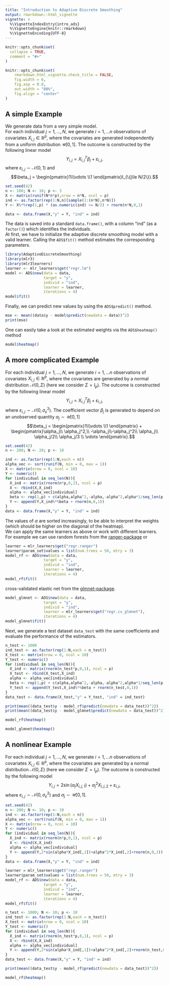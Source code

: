 ```yaml
---
title: "Introduction to Adaptive Discrete Smoothing"
output: rmarkdown::html_vignette
vignette: >
  %\VignetteIndexEntry{intro_ads}
  %\VignetteEngine{knitr::rmarkdown}
  %\VignetteEncoding{UTF-8}
---
```


```r
knitr::opts_chunk$set(
  collapse = TRUE,
  comment = "#>"
)

knitr::opts_chunk$set(
    rmarkdown.html_vignette.check_title = FALSE,
    fig.width = 6,
    fig.asp = 0.8,
    out.width = "80%",
    fig.align = "center"
)
```

## A simple Example
We generate data from a very simple model.\
For each individual $j = 1,\dots, N$, we generate $i = 1,\dots n$ observations of covariates $X_{i,j} \in \mathbb{R}^p$, where the covariates are generated independently from a uniform distribution $\mathcal{U}[0,1]$.
The outcome is constructed by the following linear model
$$Y_{i,j} = X_{i,j}^T\beta_j +\varepsilon_{i,j},$$
where $\varepsilon_{i,j} \sim \mathcal{N}(0,1)$ and
$$\beta_j = 
\begin{pmatrix}1\\\vdots \\1 \end{pmatrix}I_{\{j\le N/2\}}.$$

```r
set.seed(42)
n <- 100; N <- 10; p <- 3
X <- matrix(runif(N*n*p),nrow = n*N, ncol = p)
ind <- as.factor(rep(1:N,n)[sample(1:(n*N),n*N)])
Y <- X%*%rep(1,p) * (as.numeric(ind) <= N/2) + rnorm(n*N,0,1)

data <- data.frame(X,"y" = Y, "ind" = ind)
```
The data is saved into a standard `data.frame()`, with a column "ind" (as a `factor()`) which identifies the individuals.\
At first, we have to initialize the adaptive discrete smoothing model with a valid learner. Calling the `ADS$fit()` method estimates the corresponding parameters.
```r
library(AdaptiveDiscreteSmoothing)
library(mlr3)
library(mlr3learners)
learner <- mlr_learners$get("regr.lm")
model <- ADS$new(data = data,
                 target = "y",
                 individ = "ind",
                 learner = learner,
                 iterations = 4)
model$fit()
```
Finally, we can predict new values by using the `ADS$predict()` method.
```r
mse <- mean((data$y - model$predict(newdata = data))^2)
print(mse)
```
One can easily take a look at the estimated weights via the `ADS$heatmap()` method
```r
model$heatmap()
```

## A more complicated Example

For each individual $j = 1,\dots, N$, we generate $i = 1,\dots n$ observations of covariates $X_{i,j} \in \mathbb{R}^p$, where the covariates are generated by a normal distribution $\mathcal{N}(0,\Sigma)$ (here we consider $\Sigma = I_p$).
The outcome is constructed by the following linear model
$$Y_{i,j} = X_{i,j}^T\beta_j +\varepsilon_{i,j},$$
where $\varepsilon_{i,j} \sim \mathcal{N}(0,\sigma_\varepsilon^2)$. 
The coefficient vector $\beta_j$ is generated to depend on an unobserved quantity $\alpha_j \sim \mathcal{U}[0,1]$
$$\beta_j = 
\begin{pmatrix}1\\\vdots \\1 \end{pmatrix} + \begin{pmatrix}\alpha_j\\ \alpha_j^2,\\
-\alpha_j\\-\alpha_j^2\\ \alpha_j\\ \alpha_j/2\\ \alpha_j/3 \\ \vdots  \end{pmatrix}.$$

```r
set.seed(42)
n <- 200; N <- 20; p <- 10

ind <- as.factor(rep(1:N,each = n))
alpha_vec <- sort(runif(N, min = 0, max = 1))
X <- matrix(nrow = 0, ncol = 10)
Y <- numeric()
for (individual in seq_len(N)){
  X_ind <- matrix(rnorm(n*p,0,1), ncol = p)
  X <- rbind(X,X_ind)
  alpha <- alpha_vec[individual]
  beta <- rep(1,p) + c(alpha,alpha^2,-alpha,-alpha^2,alpha*1/seq_len(p-4)) 
  Y <- append(Y,X_ind%*%beta + rnorm(n,0,1))
}
data <- data.frame(X,"y" = Y, "ind" = ind)
```
The values of $\alpha$ are sorted increasingly, to be able to interpret the weights (which should be higher on the diagonal of the heatmap).\
We can apply the same learners as above or work with different learners. For example we can use random forests from the [ranger-package](https://cran.r-project.org/web/packages/ranger/index.html) or
```r
learner = mlr_learners$get("regr.ranger")
learner$param_set$values = list(num.trees = 50, mtry = 3)
model_rf <- ADS$new(data = data,
                 target = "y",
                 individ = "ind",
                 learner = learner,
                 iterations = 4)
model_rf$fit()
```
cross-validated elastic net from the [glmnet-package](https://cran.r-project.org/web/packages/glmnet/index.html).
```r
model_glmnet <- ADS$new(data = data,
                 target = "y",
                 individ = "ind",
                 learner = mlr_learners$get("regr.cv_glmnet"),
                 iterations = 4)
model_glmnet$fit()
```

Next, we generate a test dataset `data_test` with the same coefficients
and evaluate the performance of the estimators.

```r
n_test <- 1000
ind_test <- as.factor(rep(1:N,each = n_test))
X_test <- matrix(nrow = 0, ncol = 10)
Y_test <- numeric()
for (individual in seq_len(N)){
  X_ind <- matrix(rnorm(n_test*p,0,1), ncol = p)
  X_test <- rbind(X_test,X_ind)
  alpha <- alpha_vec[individual]
  beta <- rep(1,p) + c(alpha,alpha^2,-alpha,-alpha^2,alpha*1/seq_len(p-4)) 
  Y_test <- append(Y_test,X_ind%*%beta + rnorm(n_test,0,1))
}
data_test <- data.frame(X_test,"y" = Y_test, "ind" = ind_test)
```


```r
print(mean((data_test$y - model_rf$predict(newdata = data_test))^2))
print(mean((data_test$y - model_glmnet$predict(newdata = data_test))^2))
```

```r
model_rf$heatmap()
```
```r
model_glmnet$heatmap()
```

## A nonlinear Example

For each individual $j = 1,\dots, N$, we generate $i = 1,\dots n$ observations of covariates $X_{i,j} \in \mathbb{R}^p$, where the covariates are generated by a normal distribution $\mathcal{N}(0,\Sigma)$ (here we consider $\Sigma = I_p$).
The outcome is constructed by the following model
$$Y_{i,j} = 2\sin(\alpha_jX_{i,j,1}) + \alpha_j^2 X_{i,j,2} + \varepsilon_{i,j},$$
where $\varepsilon_{i,j} \sim \mathcal{N}(0,\sigma_\varepsilon^2)$ and $\alpha_j \sim \mathcal{U}[0,1]$.

```r
set.seed(42)
n <- 200; N <- 10; p <- 10
ind <- as.factor(rep(1:N,each = n))
alpha_vec <- sort(runif(N, min = 0, max = 1))
X <- matrix(nrow = 0, ncol = 10)
Y <- numeric()
for (individual in seq_len(N)){
  X_ind <- matrix(rnorm(n*p,0,1), ncol = p)
  X <- rbind(X,X_ind)
  alpha <- alpha_vec[individual]
  Y <- append(Y,2*sin(alpha*X_ind[,1])+alpha^2*X_ind[,2]+rnorm(n,0,1))
}
data <- data.frame(X,"y" = Y, "ind" = ind)
```

```r
learner = mlr_learners$get("regr.ranger")
learner$param_set$values = list(num.trees = 50, mtry = 3)
model_rf <- ADS$new(data = data,
                 target = "y",
                 individ = "ind",
                 learner = learner,
                 iterations = 4)
model_rf$fit()
```

```r
n_test <- 1000; N <- 10; p <- 10
ind_test <- as.factor(rep(1:N,each = n_test))
X_test <- matrix(nrow = 0, ncol = 10)
Y_test <- numeric()
for (individual in seq_len(N)){
  X_ind <- matrix(rnorm(n_test*p,0,1), ncol = p)
  X <- rbind(X,X_ind)
  alpha <- alpha_vec[individual]
  Y <- append(Y,2*sin(alpha*X_ind[,1])+alpha^2*X_ind[,2]+rnorm(n_test,0,1))
}
data_test <- data.frame(X,"y" = Y, "ind" = ind)
```

```r
print(mean((data_test$y - model_rf$predict(newdata = data_test))^2))
```

```r
model_rf$heatmap()
```
